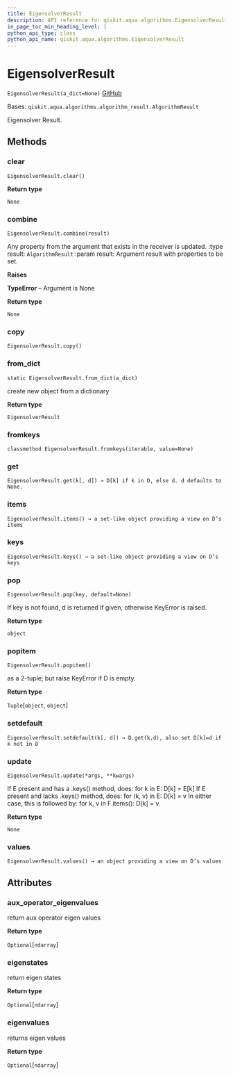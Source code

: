 ```yaml
---
title: EigensolverResult
description: API reference for qiskit.aqua.algorithms.EigensolverResult
in_page_toc_min_heading_level: 1
python_api_type: class
python_api_name: qiskit.aqua.algorithms.EigensolverResult
---
```


# EigensolverResult

<span id="qiskit.aqua.algorithms.EigensolverResult" />

`EigensolverResult(a_dict=None)` [GitHub](https://github.com/qiskit-community/qiskit-aqua/tree/stable/0.9/qiskit/aqua/algorithms/eigen_solvers/eigen_solver.py "view source code")

Bases: `qiskit.aqua.algorithms.algorithm_result.AlgorithmResult`

Eigensolver Result.

## Methods

### clear

<span id="qiskit.aqua.algorithms.EigensolverResult.clear" />

`EigensolverResult.clear()`

**Return type**

`None`

### combine

<span id="qiskit.aqua.algorithms.EigensolverResult.combine" />

`EigensolverResult.combine(result)`

Any property from the argument that exists in the receiver is updated. :type result: `AlgorithmResult` :param result: Argument result with properties to be set.

**Raises**

**TypeError** – Argument is None

**Return type**

`None`

### copy

<span id="qiskit.aqua.algorithms.EigensolverResult.copy" />

`EigensolverResult.copy()`

### from\_dict

<span id="qiskit.aqua.algorithms.EigensolverResult.from_dict" />

`static EigensolverResult.from_dict(a_dict)`

create new object from a dictionary

**Return type**

`EigensolverResult`

### fromkeys

<span id="qiskit.aqua.algorithms.EigensolverResult.fromkeys" />

`classmethod EigensolverResult.fromkeys(iterable, value=None)`

### get

<span id="qiskit.aqua.algorithms.EigensolverResult.get" />

`EigensolverResult.get(k[, d]) → D[k] if k in D, else d. d defaults to None.`

### items

<span id="qiskit.aqua.algorithms.EigensolverResult.items" />

`EigensolverResult.items() → a set-like object providing a view on D’s items`

### keys

<span id="qiskit.aqua.algorithms.EigensolverResult.keys" />

`EigensolverResult.keys() → a set-like object providing a view on D’s keys`

### pop

<span id="qiskit.aqua.algorithms.EigensolverResult.pop" />

`EigensolverResult.pop(key, default=None)`

If key is not found, d is returned if given, otherwise KeyError is raised.

**Return type**

`object`

### popitem

<span id="qiskit.aqua.algorithms.EigensolverResult.popitem" />

`EigensolverResult.popitem()`

as a 2-tuple; but raise KeyError if D is empty.

**Return type**

`Tuple`\[`object`, `object`]

### setdefault

<span id="qiskit.aqua.algorithms.EigensolverResult.setdefault" />

`EigensolverResult.setdefault(k[, d]) → D.get(k,d), also set D[k]=d if k not in D`

### update

<span id="qiskit.aqua.algorithms.EigensolverResult.update" />

`EigensolverResult.update(*args, **kwargs)`

If E present and has a .keys() method, does: for k in E: D\[k] = E\[k] If E present and lacks .keys() method, does: for (k, v) in E: D\[k] = v In either case, this is followed by: for k, v in F.items(): D\[k] = v

**Return type**

`None`

### values

<span id="qiskit.aqua.algorithms.EigensolverResult.values" />

`EigensolverResult.values() → an object providing a view on D’s values`

## Attributes

<span id="qiskit.aqua.algorithms.EigensolverResult.aux_operator_eigenvalues" />

### aux\_operator\_eigenvalues

return aux operator eigen values

**Return type**

`Optional`\[`ndarray`]

<span id="qiskit.aqua.algorithms.EigensolverResult.eigenstates" />

### eigenstates

return eigen states

**Return type**

`Optional`\[`ndarray`]

<span id="qiskit.aqua.algorithms.EigensolverResult.eigenvalues" />

### eigenvalues

returns eigen values

**Return type**

`Optional`\[`ndarray`]

